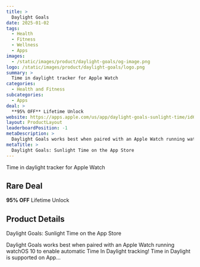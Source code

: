 ```yaml
---
title: >
  Daylight Goals
date: 2025-01-02
tags:
  - Health
  - Fitness
  - Wellness
  - Apps
images:
  - /static/images/product/daylight-goals/og-image.png
logo: /static/images/product/daylight-goals/logo.png
summary: >
  Time in daylight tracker for Apple Watch
categories:
  - Health and Fitness
subcategories:
  - Apps
deal: >
  **95% OFF** Lifetime Unlock
website: https://apps.apple.com/us/app/daylight-goals-sunlight-time/id6466341899
layout: ProductLayout
leaderboardPosition: -1
metaDescription: >
  Daylight Goals works best when paired with an Apple Watch running watchOS 10 to enable automatic Time In Daylight tracking! Time in Daylight is supported on App…
metaTitle: >
  ‎Daylight Goals: Sunlight Time on the App Store
---
```

Time in daylight tracker for Apple Watch

## Rare Deal

**95% OFF** Lifetime Unlock

## Product Details

‎Daylight Goals: Sunlight Time on the App Store

Daylight Goals works best when paired with an Apple Watch running watchOS 10 to enable automatic Time In Daylight tracking! Time in Daylight is supported on App…
